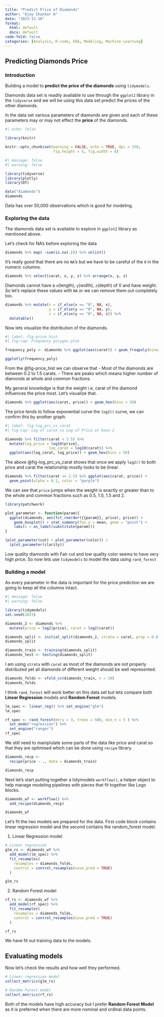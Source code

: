 ```yaml
---
title: "Predict Price of Diamonds"
author: "Ajay Shankar A"
date: "2023-12-10"
format: 
  html: default
  docx: default
code-fold: false
categories: [Analysis, R-code, EDA, Modeling, Machine Learning]
---
```


## Predicting Diamonds Price

### Introduction

Building a model to **predict the price of the diamonds** using `tidymodels`.

Diamonds data set is readily available to use through the `ggplot2` library in the `tidyverse` and we will be using this data set predict the prices of the other diamonds.

In the data set various parameters of diamonds are given and each of these parameters may or may not effect the **price** of the diamonds.

```r
#| echo: false

library(knitr)

knitr::opts_chunk$set(warning = FALSE, echo = TRUE, dpi = 150,
                      fig.height = 5, fig.width = 8)

```

```r
#| message: false
#| warning: false

library(tidyverse)
library(plotly)
library(DT)

data("diamonds")
diamonds

```

Data has over 50,000 observations which is good for modeling.

### Exploring the data

The diamonds data set is available to explore in `ggplot2` library as mentioned above.

Let's check for NA's before exploring the data

```r

diamonds %>% map( ~sum(is.na(.))) %>% unlist()

```

It's really good that there are no `NA`'s but we have to be careful of the `0` in the numeric columns.

```r

diamonds %>% select(carat, x, y, z) %>% arrange(x, y, z)

```

Diamonds cannot have a `x`(length), `y`(width), `z`(depth) of 0 and have weight. So let's replace these values with `NA` or we can remove them out completely too.

```r

diamonds %>% mutate(x = if_else(x == "0", NA, x),
                    y = if_else(y == "0", NA, y),
                    z = if_else(y == "0", NA, z)) %>% 
  datatable()

```

Now lets visualize the distribution of the diamonds.

```r
#| label: fig-price_hist
#| fig-cap: Frequency polygon plot

frequency_poly <- diamonds %>% ggplot(aes(carat)) + geom_freqpoly(binwidth = 0.05)

ggplotly(frequency_poly)

```

From the @fig-price_hist we can observe that - Most of the diamonds are between 0.2 to 1.5 carats. - There are peaks which means higher number of diamonds at whole and common fractions.

My general knowledge is that the weight i.e, carat of the diamond influences the price most. Let's visualize that.

```r

diamonds %>% ggplot(aes(carat, price)) + geom_hex(bins = 50)

```

The price tends to follow exponential curve the `log2()` curve, we can confirm this by another graph.

```r
#| label: fig-log_prc_vs_carat
#| fig-cap: Log of carat vs Log of Price at base 2

diamonds %>% filter(carat < 2.5) %>% 
  mutate(log_price = log10(price),
                    log_carat = log10(carat)) %>% 
  ggplot(aes(log_carat, log_price)) + geom_hex(bins = 50)
```

The above @fig-log_prc_vs_carat shows that once we apply `log2()` to both price and carat the relationship mostly looks to be linear.

```r
diamonds %>% filter(carat <= 2.5) %>% ggplot(aes(carat, price)) +
  geom_point(alpha = 0.1, color = "purple")
```

We can see that `price` jumps when the weight is exactly or greater than to the whole and common fractions such as 0.5, 1.0, 1.5 and 2.

```r
library(patchwork)

plot_parameter <- function(param){
  ggplot(diamonds, aes(fct_reorder({{param}}, price), price)) +
    geom_boxplot() + stat_summary(fun.y = mean, geom = "point") +
    labs(x = as_label(substitute(param)))
}

(plot_parameter(cut) + plot_parameter(color)) /
  (plot_parameter(clarity))

```

Low quality diamonds with Fair cut and low quality color seems to have very high price. So now lets use `tidymodels` to model the data using `rand_forest`

### Building a model

As every parameter in the data is important for the price prediction we are going to keep all the columns intact.

```r
#| message: false
#| warning: false

library(tidymodels)
set.seed(2023)

diamonds_2 <- diamonds %>% 
  mutate(price = log2(price), carat = log2(carat))

diamonds_split <- initial_split(diamonds_2, strata = carat, prop = 0.8)
diamonds_split

diamonds_train <- training(diamonds_split)
diamonds_test <- testing(diamonds_split)


```

I am using `strata` with `carat` as most of the diamonds are not properly distributed yet all diamonds of different weight should be well represented.

```r

diamonds_folds <- vfold_cv(diamonds_train, v = 10)
diamonds_folds
```

I think `rand_forest` will work better on this data set but lets compare both **Linear Regression** models and **Random Forest** models.

```r

lm_spec <- linear_reg() %>% set_engine("glm")
lm_spec

rf_spec <- rand_forest(mtry = 3, trees = 500, min_n = 5 ) %>% 
  set_mode("regression") %>% 
  set_engine("ranger")
rf_spec

```

We still need to maniplulate some parts of the data like price and carat so that they are optimised which can be done using `recipe` library.

```r

diamonds_recp <- 
  recipe(price ~ ., data = diamonds_train)

diamonds_recp
```

Next let's start putting together a tidymodels `workflow()`, a helper object to help manage modeling pipelines with pieces that fit together like Lego blocks.

```r

diamonds_wf <- workflow() %>%
  add_recipe(diamonds_recp)

diamonds_wf

```

Let's fit the two models we prepared for the data. First code block contains linear regression model and the second contains the random_forest model.

1.  Linear Regression model

```r
# Linear regression
glm_rs <- diamonds_wf %>% 
  add_model(lm_spec) %>% 
  fit_resamples(
    resamples = diamonds_folds,
    control = control_resamples(save_pred = TRUE)
  )

glm_rs

```

2.  Random Forest model

```r

rf_rs <- diamonds_wf %>% 
  add_model(rf_spec) %>% 
  fit_resamples(
    resamples = diamonds_folds,
    control = control_resamples(save_pred = TRUE)
  )

rf_rs

```

We have fit out training data to the models.

## Evaluating models

Now let's check the results and how well they performed.

```r
# Linear regression model
collect_metrics(glm_rs)

```

```r

# Random Forest model
collect_metrics(rf_rs)

```

Both of the models have high accuracy but I prefer **Random Forest Model** as it is preferred when there are more nominal and ordinal data points.
